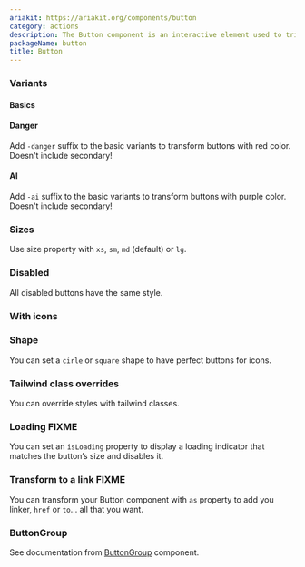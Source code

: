 ```yaml
---
ariakit: https://ariakit.org/components/button
category: actions
description: The Button component is an interactive element used to trigger actions or events within an application. It provides a consistent and accessible way for users to interact with the interface, featuring customizable styles and states (e.g., default, hover, active, disabled).
packageName: button
title: Button
---
```


### Variants

#### Basics

<div data-playground="variants.tsx" data-component="Button"></div>

#### Danger

Add `-danger` suffix to the basic variants to transform buttons with red color. Doesn't include secondary!

<div data-playground="danger.tsx" data-component="Button"></div>

#### AI

Add `-ai` suffix to the basic variants to transform buttons with purple color. Doesn't include secondary!

<div data-playground="ai.tsx" data-component="Button"></div>

### Sizes

Use size property with `xs`, `sm`, `md` (default) or `lg`.

<div data-playground="sizes.tsx" data-component="Button"></div>

### Disabled

All disabled buttons have the same style.

<div data-playground="disabled.tsx" data-component="Button"></div>

### With icons

<div data-playground="icons.tsx" data-component="Button"></div>

### Shape

You can set a `cirle` or `square` shape to have perfect buttons for icons.

<div data-playground="shapes.tsx" data-component="Button"></div>

### Tailwind class overrides

You can override styles with tailwind classes.

<div data-playground="tailwind-class-overrides.tsx" data-component="Button"></div>

### Loading FIXME

You can set an `isLoading` property to display a loading indicator that matches the button’s size and disables it.

<div data-playground="is-loading.tsx" data-component="Button"></div>

### Transform to a link FIXME

You can transform your Button component with `as` property to add you linker, `href` or `to`... all that you want.

<div data-playground="link.tsx" data-component="Button"></div>

### ButtonGroup

See documentation from [ButtonGroup](/components/button-group) component.
